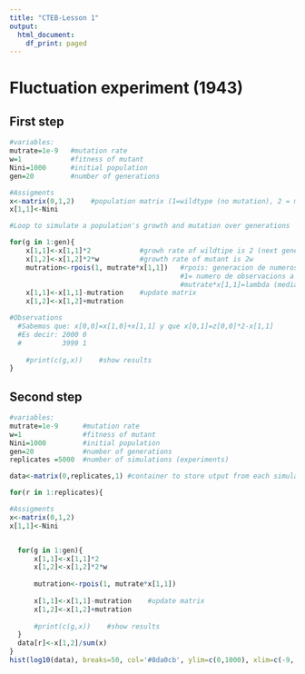 ---
title: "CTEB-Lesson 1"
output:
  html_document:
    df_print: paged
---

# Fluctuation experiment (1943)
## First step
```{r}
#variables:
mutrate=1e-9   #mutation rate
w=1            #fitness of mutant
Nini=1000      #initial population
gen=20         #number of generations

#Assigments
x<-matrix(0,1,2)    #population matrix (1=wildtype (no mutation), 2 = mutant)
x[1,1]<-Nini

#Loop to simulate a population's growth and mutation over generations

for(g in 1:gen){
    x[1,1]<-x[1,1]*2            #growh rate of wildtipe is 2 (next generations)
    x[1,2]<-x[1,2]*2*w          #growth rate of mutant is 2w
    mutration<-rpois(1, mutrate*x[1,1])   #rpois: generacion de numeros pseudo aleatorios en la distribución de Poisson. 
                                          #1= numero de observacions a ser generadas
                                          #mutrate*x[1,1]=lambda (media o vector de medias)
    x[1,1]<-x[1,1]-mutration    #update matrix
    x[1,2]<-x[1,2]+mutration

#Observations
  #Sabemos que: x[0,0]=x[1,0]+x[1,1] y que x[0,1]=z[0,0]*2-x[1,1]
  #Es decir: 2000 0
  #          3999 1
    
    #print(c(g,x))    #show results
}

```
## Second step

````{r}
#variables:
mutrate=1e-9      #mutation rate
w=1               #fitness of mutant
Nini=1000         #initial population
gen=20            #number of generations
replicates =5000  #number of simulations (experiments)

data<-matrix(0,replicates,1) #container to store utput from each simulation

for(r in 1:replicates){

#Assigments
x<-matrix(0,1,2)    
x[1,1]<-Nini


  for(g in 1:gen){
      x[1,1]<-x[1,1]*2           
      x[1,2]<-x[1,2]*2*w
      
      mutration<-rpois(1, mutrate*x[1,1])   
      
      x[1,1]<-x[1,1]-mutration    #update matrix
      x[1,2]<-x[1,2]+mutration
      
      #print(c(g,x))    #show results
  }
  data[r]<-x[1,2]/sum(x)
}
hist(log10(data), breaks=50, col='#8da0cb', ylim=c(0,1000), xlim=c(-9, -3))
````